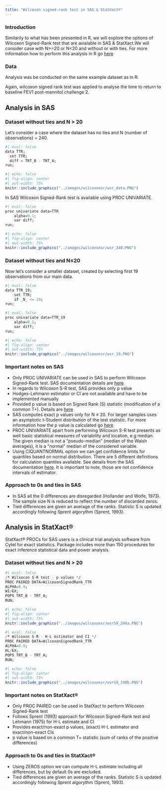 ```yaml
---
title: "Wilcoxon signed-rank test in SAS & StatXact®"
---
```


### **Introduction**

Similarily to what has been presented in R, we will explore the options of Wilcoxon Signed-Rank test that are avialable in SAS & StatXact.We will consider case with N\>=20 or N\<20 and without or with ties. For more information how to perform this analysis in R go [here](../R/wilcoxonsr_hodges_lehman.qmd)

### Data {.unnumbered}

Analysis was be conducted on the same example dataset as in R.

Again, wilcoxon signed rank test was applied to analyse the time to return to baseline FEV1 post-mannitol challenge 2. 

## Analysis in SAS {.unnumbered}

### Dataset without ties and N > 20 {.unnumbered}

Let's consider a case where the dataset has no ties and N (number of observations) = 240.

```r
#| eval: false
data TTR;
  set TTR;
  diff = TRT_B - TRT_A;
run;
```

```r
#| echo: false
#| fig-align: center
#| out-width: 75%
knitr::include_graphics("../images/wilcoxonsr/wsr_data.PNG")
```

In SAS Wilcoxon Signed-Rank test is available using PROC UNIVARIATE.

```r
#| eval: false
proc univariate data=TTR
	alpha=0.1;
	var diff;
run;
```

```r
#| echo: false
#| fig-align: center
#| out-width: 75%
knitr::include_graphics("../images/wilcoxonsr/wsr_240.PNG")
```

### Dataset without ties and N≤20 {.unnumbered}

Now let's consider a smaller dataset, created by selecting first 19 observations from our main data.

```r
#| eval: false
data TTR_19;
    set TTR;
    if _N_ <= 19;
run;
```

```r
#| eval: false
proc univariate data=TTR_19
	alpha=0.1;
	var diff;
run;
```


```r
#| echo: false
#| fig-align: center
#| out-width: 75%
knitr::include_graphics("../images/wilcoxonsr/wsr_19.PNG")
```

### Important notes on SAS {.unnumbered}

-   Only PROC UNIVARIATE can be used in SAS to perform Wilcoxon Signed-Rank test. SAS documentation details are [here](https://documentation.sas.com/doc/en/pgmsascdc/9.4_3.5/procstat/procstat_univariate_syntax01.htm).
-   In regards to Wilcoxon S-R test, SAS provides only p value 
-   Hodges-Lehmann estimator or CI are not available and have to be implemented manually
-   Provided p value is based on Signed Rank (S) statistic (modification of a common T+). Details are [here](https://blogs.sas.com/content/iml/2023/07/19/wilcoxon-signed-rank.html)
-   SAS computes exact p values only for N ≤ 20. For larger samples uses an asymptotic t-Student distribution of the test statistic. For more information how the p value is calculated go [here](https://support.sas.com/documentation/cdl/en/procstat/63104/HTML/default/viewer.htm#procstat_univariate_sect029.htm)
-   PROC UNIVARIATE apart from performing Wilcoxon S-R test presents as well basic statistical measures of variability and location, e.g median. The given median is not a "pseudo-median" (median of the Walsh averages), it is a "normal" median of the considered variable.
-   Using CIQUANTNORMAL option we can get confidence limits for quantiles based on normal distribution. There are 5 different definitions for calculation quantiles  available. See details from the SAS documentation [here](https://documentation.sas.com/doc/en/pgmsascdc/9.4_3.5/procstat/procstat_univariate_details14.htm). It is important to note, those are not confidence intervals of estimator.

### Approach to 0s and ties in SAS {.unnumbered}
-   In SAS all the 0 differences are disregarded (Hollander and Wolfe, 1973). The sample size N is reduced to reflect the number of discarded zeros. 
-   Tied differences are given an average of the ranks. Statistic S is updated accordingly following Sprent algorythm (Sprent, 1993).

## Analysis in StatXact® {.unnumbered}
StatXact® PROCs for SAS users is a clinical trial analysis software from Cytel for exact statistics. Package includes more than 150 procedures for exact inference statistical data and power analysis.
 
 
### Dataset without ties and N > 20 {.unnumbered}
```r
#| eval: false
/* Wilxocon S-R test - p values */
PROC PAIRED DATA=WilcoxonSignedRank_TTR
ALPHA=0.9;
WI/EX;
POPS TRT_B - TRT_A;
RUN;
```


```r
#| echo: false
#| fig-align: center
#| out-width: 75%
knitr::include_graphics("../images/wilcoxonsr/wsrSX_240a.PNG")
```

```r
#| eval: false
/* Wilcoxon S-R - H-L estimator and CI */
PROC PAIRED DATA=WilcoxonSignedRank_TTR 
ALPHA=0.9;
HL/EX;
POPS TRT_B - TRT_A;
RUN;
```


```r
#| echo: false
#| fig-align: center
#| out-width: 75%
knitr::include_graphics("../images/wilcoxonsr/wsrSX_240b.PNG")
```

### Important notes on StatXact® {.unnumbered}
-   Only PROC PAIRED can be used in StatXact to perform Wilcoxon Signed-Rank test
-   Follows Sprent (1993) approach for Wilcoxon Signed-Rank test and Lehmann (1975) for H-L estimate and CI
-   Provides exact/non-exact p values, (exact) H-L estimator and exact/non-exact CIs
-   p value is based on a common T+ statistic (sum of ranks of the positive differences)


### Approach to 0s and ties in StatXact® {.unnumbered}
-   Using ZEROS option we can compute H-L estimate including all differences, but by default 0s are excluded.
-   Tied differences are given an average of the ranks. Statistic S is updated accordingly following Sprent algorythm (Sprent, 1993).
